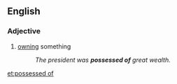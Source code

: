 ==English==
{{rfc|wrong part of speech}}
===Adjective===
{{en-adj|head=[[possessed]] [[of]]}}

# [[owning]] something
#: ''The president was '''possessed of''' great wealth.''

[[et:possessed of]]